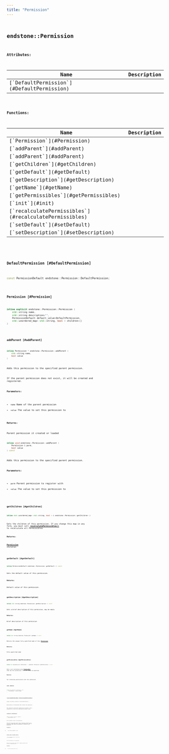 ```yaml
---
title: "Permission"
---
```


## <code className="doc-symbol doc-symbol-class"/> endstone::Permission










**Attributes:**

<table>
<thead>
   <tr>
      <th>Name</th>
      <th>Description</th>
   </tr>
</thead>
<tbody>
<tr key="classendstone_1_1_permission_1a385c02996be80249d7de305f42f92924">
    <td>[`DefaultPermission`](#DefaultPermission)</td>
    <td></td>
</tr>
</tbody>
</table>






**Functions:**

<table>
<thead>
   <tr>
      <th>Name</th>
      <th>Description</th>
   </tr>
</thead>
<tbody>
<tr key="classendstone_1_1_permission_1a74535a5712de35b6a88927ac33f0b25b">
    <td>[`Permission`](#Permission)</td>
    <td></td>
</tr>
<tr key="classendstone_1_1_permission_1a44cb16b9597c2e9a2b6ef6f3a3332344">
    <td>[`addParent`](#addParent)</td>
    <td></td>
</tr>
<tr key="classendstone_1_1_permission_1abce4255512cee5e3a6c8932cece8aa0a">
    <td>[`addParent`](#addParent)</td>
    <td></td>
</tr>
<tr key="classendstone_1_1_permission_1a00a4dae7f788d5974d87b7b5c296e819">
    <td>[`getChildren`](#getChildren)</td>
    <td></td>
</tr>
<tr key="classendstone_1_1_permission_1ab667964641734328e6882b4391d0b5d1">
    <td>[`getDefault`](#getDefault)</td>
    <td></td>
</tr>
<tr key="classendstone_1_1_permission_1a8760bb7006bbd320ee75f80c786f414c">
    <td>[`getDescription`](#getDescription)</td>
    <td></td>
</tr>
<tr key="classendstone_1_1_permission_1ad3c9f16d5737c0bd1ffca96d069eb18e">
    <td>[`getName`](#getName)</td>
    <td></td>
</tr>
<tr key="classendstone_1_1_permission_1a61a4cbfb72b192e44a695e268c7e6aa6">
    <td>[`getPermissibles`](#getPermissibles)</td>
    <td></td>
</tr>
<tr key="classendstone_1_1_permission_1a53ca57f91063211ddebc05e1ea97c26d">
    <td>[`init`](#init)</td>
    <td></td>
</tr>
<tr key="classendstone_1_1_permission_1ab086181413bdb79b6eefe7848a65300e">
    <td>[`recalculatePermissibles`](#recalculatePermissibles)</td>
    <td></td>
</tr>
<tr key="classendstone_1_1_permission_1af76b08d0dd8fea2f839e5e5da221c651">
    <td>[`setDefault`](#setDefault)</td>
    <td></td>
</tr>
<tr key="classendstone_1_1_permission_1ad758e85f89650756e9782677de269edd">
    <td>[`setDescription`](#setDescription)</td>
    <td></td>
</tr>
</tbody>
</table>

### <code className="doc-symbol doc-symbol-variable"/> DefaultPermission [#DefaultPermission]

```cpp
const PermissionDefault endstone::Permission::DefaultPermission;
```
### <code className="doc-symbol doc-symbol-function"/> Permission [#Permission]

```cpp
inline explicit endstone::Permission::Permission (
    std::string name,
    std::string description="",
    PermissionDefault default_value=DefaultPermission,
    std::unordered_map< std::string, bool > children={}
) 
```
### <code className="doc-symbol doc-symbol-function"/> addParent [#addParent]



```cpp
inline Permission * endstone::Permission::addParent (
    std::string name,
    bool value
) 
```


Adds this permission to the specified parent permission.


If the parent permission does not exist, it will be created and registered.




**Parameters:**


* `name` Name of the parent permission 
* `value` The value to set this permission to 



**Returns:**

Parent permission it created or loaded 





        

```cpp
inline void endstone::Permission::addParent (
    Permission & perm,
    bool value
) const
```


Adds this permission to the specified parent permission.




**Parameters:**


* `perm` Parent permission to register with 
* `value` The value to set this permission to 




        
### <code className="doc-symbol doc-symbol-function"/> getChildren [#getChildren]

```cpp
inline std::unordered_map< std::string, bool > & endstone::Permission::getChildren () 
```


Gets the children of this permission. If you change this map in any form, you must call [**recalculatePermissibles()**](classendstone_1_1_permission.md#function-recalculatepermissibles) to recalculate all Permissibles




**Returns:**

[**Permission**](classendstone_1_1_permission.md) children 





        
### <code className="doc-symbol doc-symbol-function"/> getDefault [#getDefault]

```cpp
inline PermissionDefault endstone::Permission::getDefault () const
```


Gets the default value of this permission.




**Returns:**

Default value of this permission. 





        
### <code className="doc-symbol doc-symbol-function"/> getDescription [#getDescription]

```cpp
inline std::string endstone::Permission::getDescription () const
```


Gets a brief description of this permission, may be empty




**Returns:**

Brief description of this permission 





        
### <code className="doc-symbol doc-symbol-function"/> getName [#getName]

```cpp
inline std::string endstone::Permission::getName () const
```


Returns the unique fully qualified name of this [**Permission**](classendstone_1_1_permission.md)




**Returns:**

Fully qualified name 





        
### <code className="doc-symbol doc-symbol-function"/> getPermissibles [#getPermissibles]

```cpp
inline std::unordered_set< Permissible * > endstone::Permission::getPermissibles () const
```


Gets a set containing every [**Permissible**](classendstone_1_1_permissible.md) that has this permission. This set cannot be modified.




**Returns:**

Set containing permissibles with this permission 





        
### <code className="doc-symbol doc-symbol-function"/> init [#init]

```cpp
inline void endstone::Permission::init (
    PluginManager & plugin_manager
) 
```
### <code className="doc-symbol doc-symbol-function"/> recalculatePermissibles [#recalculatePermissibles]

```cpp
inline void endstone::Permission::recalculatePermissibles () 
```


Recalculates all Permissibles that contain this permission.


This should be called after modifying the children, and is automatically called after modifying the default value 


        
### <code className="doc-symbol doc-symbol-function"/> setDefault [#setDefault]

```cpp
inline void endstone::Permission::setDefault (
    PermissionDefault value
) 
```


Sets the default value of this permission.


This will not be saved to disk, and is a temporary operation until the server reloads permissions. Changing this default will cause all Permissibles that contain this permission to recalculate their permissions




**Parameters:**


* `value` The new default to set 




        
### <code className="doc-symbol doc-symbol-function"/> setDescription [#setDescription]

```cpp
inline void endstone::Permission::setDescription (
    std::string value
) 
```


Sets the description of this permission.


This will not be saved to disk, and is a temporary operation until the server reloads permissions.




**Parameters:**


* `value` The new description to set 




        